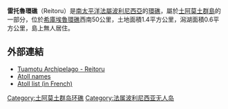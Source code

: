 '''雷托魯環礁'''（Reitoru）是[[南太平洋|南太平洋]][[法屬波利尼西亞|法屬波利尼西亞]]的[[環礁|環礁]]，屬於[[土阿莫土群島|土阿莫土群島]]的一部分，位於[[希庫埃魯環礁|希庫埃魯環礁]]西南50公里，土地面積1.4平方公里，潟湖面積0.6平方公里，島上無人居住。

==外部連結==
*[http://www.oceandots.com/pacific/tuamotu/reitoru.php Tuamotu Archipelago - Reitoru] {{Wayback|url=http://www.oceandots.com/pacific/tuamotu/reitoru.php |date=20101223015139 }}
*[https://web.archive.org/web/20120210193443/http://www.jps.auckland.ac.nz/document/Volume_8_1899/Volume_8%2C_No._4%2C_December_1899/Names_of_the_Paumotu_Islands%2C_by_J.L._Young%2C_p_264-268?action=null Atoll names]
*[http://www.pacific-image.pf/pages/boutic/dboutic_cdrom_sp132.html Atoll list (in French)] {{Wayback|url=http://www.pacific-image.pf/pages/boutic/dboutic_cdrom_sp132.html |date=20070228115907 }}

{{commonscat}}
{{coord|display=title}}
{{DEFAULTSORT:reitoru}}
[[Category:土阿莫土群岛环礁|Category:土阿莫土群岛环礁]]
[[Category:法属波利尼西亚无人岛|Category:法属波利尼西亚无人岛]]
{{FrenchPolynesia-geo-stub}}